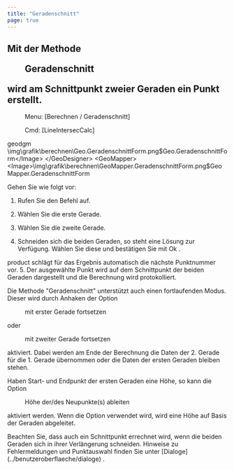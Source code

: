 ```yaml
---
title: "Geradenschnitt"
page: true
---
```

## Mit der Methode  <Menu>Geradenschnitt</Menu>  wird am Schnittpunkt zweier Geraden ein Punkt erstellt.
 <Menu> Menu: [Berechnen / Geradenschnitt] </Menu> 
<GeoDesigner> <Menu> Cmd: [LineIntersecCalc] </Menu> 

 <Placeholder>geodgm</Placeholder> </GeoDesigner>
<GeoDesigner>
<Image>\img\grafik\berechnen\Geo.GeradenschnittForm.png$Geo.GeradenschnittForm</Image>
</GeoDesigner>
<GeoMapper>
<Image>\img\grafik\berechnen\GeoMapper.GeradenschnittForm.png$GeoMapper.GeradenschnittForm</Image>
</GeoMapper>


Gehen Sie wie folgt vor:

1. Rufen Sie den Befehl auf.

2. W&#228;hlen Sie die erste Gerade.

3. W&#228;hlen Sie die zweite Gerade.

4. Schneiden sich die beiden Geraden, so steht eine L&#246;sung zur Verf&#252;gung. W&#228;hlen Sie diese und best&#228;tigen Sie mit <Border>   Ok   </Border> .


<Success>
 <Placeholder>product</Placeholder> schl&#228;gt f&#252;r das Ergebnis automatisch die n&#228;chste Punktnummer vor.

</Success>
5. Der ausgew&#228;hlte Punkt wird auf dem Schnittpunkt der beiden Geraden dargestellt und die Berechnung wird protokolliert.




Die Methode &quot;Geradenschnitt&quot; unterst&#252;tzt auch einen fortlaufenden Modus. Dieser wird durch Anhaken der Option  <Menu>mit erster Gerade fortsetzen</Menu>  oder  <Menu>mit zweiter Gerade fortsetzen</Menu>  aktiviert. Dabei werden am Ende der Berechnung die Daten der 2. Gerade f&#252;r die 1. Gerade &#252;bernommen oder die Daten der ersten Geraden bleiben stehen.

Haben Start- und Endpunkt der ersten Geraden eine H&#246;he, so kann die Option  <Menu>Höhe der/des Neupunkte(s) ableiten</Menu>  aktiviert werden. Wenn die Option verwendet wird, wird eine H&#246;he auf Basis der Geraden abgeleitet.

<Success>
Beachten Sie, dass auch ein Schnittpunkt errechnet wird, wenn die beiden Geraden sich in ihrer Verl&#228;ngerung schneiden.
</Success>


<Success>
Hinweise zu Fehlermeldungen und Punktauswahl finden Sie unter [Dialoge](../benutzeroberflaeche/dialoge)
.
</Success>
